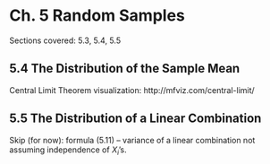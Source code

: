 # Ch. 5 Random Samples {-}

Sections covered: 5.3, 5.4, 5.5

## 5.4 The Distribution of the Sample Mean {-}

Central Limit Theorem visualization: http://mfviz.com/central-limit/

## 5.5 The Distribution of a Linear Combination {-}

Skip (for now): formula (5.11) -- variance of a linear combination not assuming independence of $X_i$'s.



